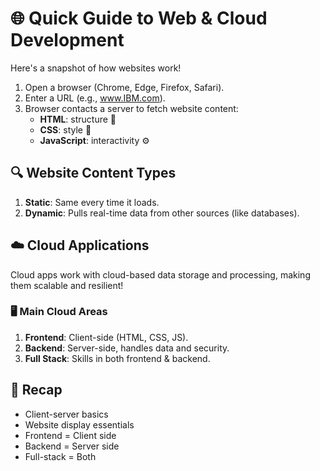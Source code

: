# 🌐 Quick Guide to Web & Cloud Development

Here's a snapshot of how websites work!

1. Open a browser (Chrome, Edge, Firefox, Safari).
2. Enter a URL (e.g., www.IBM.com).
3. Browser contacts a server to fetch website content:
   - **HTML**: structure 📄
   - **CSS**: style 🎨
   - **JavaScript**: interactivity ⚙️

## 🔍 Website Content Types
1. **Static**: Same every time it loads.
2. **Dynamic**: Pulls real-time data from other sources (like databases).

## ☁️ Cloud Applications
Cloud apps work with cloud-based data storage and processing, making them scalable and resilient!

### 🖥️ Main Cloud Areas
1. **Frontend**: Client-side (HTML, CSS, JS).
2. **Backend**: Server-side, handles data and security.
3. **Full Stack**: Skills in both frontend & backend.

## 📝 Recap
- Client-server basics
- Website display essentials
- Frontend = Client side
- Backend = Server side
- Full-stack = Both